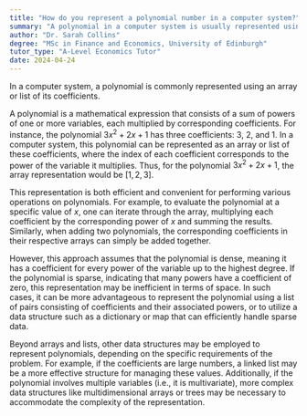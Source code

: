 ```yaml
---
title: "How do you represent a polynomial number in a computer system?"
summary: "A polynomial in a computer system is usually represented using an array or list of its coefficients."
author: "Dr. Sarah Collins"
degree: "MSc in Finance and Economics, University of Edinburgh"
tutor_type: "A-Level Economics Tutor"
date: 2024-04-24
---
```


In a computer system, a polynomial is commonly represented using an array or list of its coefficients.

A polynomial is a mathematical expression that consists of a sum of powers of one or more variables, each multiplied by corresponding coefficients. For instance, the polynomial $3x^2 + 2x + 1$ has three coefficients: $3$, $2$, and $1$. In a computer system, this polynomial can be represented as an array or list of these coefficients, where the index of each coefficient corresponds to the power of the variable it multiplies. Thus, for the polynomial $3x^2 + 2x + 1$, the array representation would be $[1, 2, 3]$.

This representation is both efficient and convenient for performing various operations on polynomials. For example, to evaluate the polynomial at a specific value of $x$, one can iterate through the array, multiplying each coefficient by the corresponding power of $x$ and summing the results. Similarly, when adding two polynomials, the corresponding coefficients in their respective arrays can simply be added together.

However, this approach assumes that the polynomial is dense, meaning it has a coefficient for every power of the variable up to the highest degree. If the polynomial is sparse, indicating that many powers have a coefficient of zero, this representation may be inefficient in terms of space. In such cases, it can be more advantageous to represent the polynomial using a list of pairs consisting of coefficients and their associated powers, or to utilize a data structure such as a dictionary or map that can efficiently handle sparse data.

Beyond arrays and lists, other data structures may be employed to represent polynomials, depending on the specific requirements of the problem. For example, if the coefficients are large numbers, a linked list may be a more effective structure for managing these values. Additionally, if the polynomial involves multiple variables (i.e., it is multivariate), more complex data structures like multidimensional arrays or trees may be necessary to accommodate the complexity of the representation.
    
